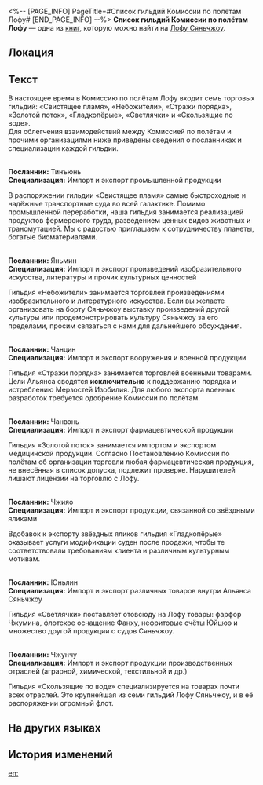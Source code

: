 <%-- [PAGE_INFO]
PageTitle=#Список гильдий Комиссии по полётам Лофу#
[END_PAGE_INFO] --%>
{{Дополнить}}
{{Книга Инфобокс
|id           = 177
|Название     = 
|Изображение  = Иконка рукописи с Лофу Сяньчжоу.png
|Мир          = Лофу Сяньчжоу
|Томов        = 1
|Автор        = <!--нужно добавить-->
|Описание     = Коммерческий каталог Комиссии по полётам. В нём описана деятельность гильдий на борту Лофу.
|Том1         = {{tx}}
|Источник1    = {{tx|Отсутствует источник}}
|Персонажи    = 
|Фракции      = 
}}
'''Список гильдий Комиссии по полётам Лофу''' — одна из [[Книги|книг]], которую можно найти на [[Лофу Сяньчжоу]].

==Локация==
{{Отметка карты|<!--название карты-->|<!--id отметки-->}}

==Текст==
В настоящее время в Комиссию по полётам Лофу входит семь торговых гильдий: «Свистящее пламя», «Небожители», «Стражи порядка», «Золотой поток», «Гладкопёрые», «Светлячки» и «Скользящие по воде».<br />
Для облегчения взаимодействий между Комиссией по полётам и прочими организациями ниже приведены сведения о посланниках и специализации каждой гильдии.

{{Размер|36|Свистящее пламя}}<br />
'''Посланник:''' Тинъюнь<br />
'''Специализация:''' Импорт и экспорт промышленной продукции

В распоряжении гильдии «Свистящее пламя» самые быстроходные и надёжные транспортные суда во всей галактике. Помимо промышленной переработки, наша гильдия занимается реализацией продуктов фермерского труда, разведением ценных видов животных и трансмутацией. Мы с радостью приглашаем к сотрудничеству планеты, богатые биоматериалами.

{{Размер|36|Небожители}}<br />
'''Посланник:''' Яньмин<br />
'''Специализация:''' Импорт и экспорт произведений изобразительного искусства, литературы и прочих культурных ценностей

Гильдия «Небожители» занимается торговлей произведениями изобразительного и литературного искусства. Если вы желаете организовать на борту Сяньчжоу выставку произведений другой культуры или продемонстрировать культуру Сяньчжоу за его пределами, просим связаться с нами для дальнейшего обсуждения.

{{Размер|36|Стражи порядка}}<br />
'''Посланник:''' Чанцин<br />
'''Специализация:''' Импорт и экспорт вооружения и военной продукции

Гильдия «Стражи порядка» занимается торговлей военными товарами. Цели Альянса сводятся '''исключительно''' к поддержанию порядка и истреблению Мерзостей Изобилия. Для любого экспорта военных разработок требуется одобрение Комиссии по полётам.

{{Размер|36|Золотой поток}}<br />
'''Посланник:''' Чанвэнь<br />
'''Специализация:''' Импорт и экспорт фармацевтической продукции

Гильдия «Золотой поток» занимается импортом и экспортом медицинской продукции. Согласно Постановлению Комиссии по полётам об организации торговли любая фармацевтическая продукция, не внесённая в список допуска, подлежит проверке. Нарушителей лишают лицензии на торговлю с Лофу.

{{Размер|36|Гладкопёрые}}<br />
'''Посланник:''' Чжияо<br />
'''Специализация:''' Импорт и экспорт продукции, связанной со звёздными яликами

Вдобавок к экспорту звёздных яликов гильдия «Гладкопёрые» оказывает услуги модификации суден после продажи, чтобы те соответствовали требованиям клиента и различным культурным мотивам.


{{Размер|36|Светлячки}}<br />
'''Посланник:''' Юньлин<br />
'''Специализация:''' Импорт и экспорт различных товаров внутри Альянса Сяньчжоу

Гильдия «Светлячки» поставляет отовсюду на Лофу товары: фарфор Чжумина, флотское оснащение Фанху, нефритовые счёты Юйцюэ и множество другой продукции с судов Сяньчжоу.

{{Размер|36|Скользящие по воде}}<br />
'''Посланник:''' Чжунчу<br />
'''Специализация:''' Импорт и экспорт продукции производственных отраслей (аграрной, химической, текстильной и др.)

Гильдия «Скользящие по воде» специализируется на товарах почти всех отраслей. Это крупнейшая из семи гильдий Лофу Сяньчжоу, и в её распоряжении огромный флот.

==На других языках==
{{На других языках
|en   = The Luofu Sky-Faring Commission Guilds List
|zhs  = 罗浮天舶司商会名录
|zht  = 羅浮天舶司商會名錄
|ja   = 羅浮天舶司商会名簿
|ko   = 나부 천박사 상회 명부
|es   = Lista de gremios de la Comisión del Transporte Celeste del Luofu
|fr   = Liste des guildes de la Commission du ciel du Luofu
|ru   = Список гильдий Комиссии по полётам Лофу
|th   = รายชื่อสมาคมการค้าของ Sky-Faring Commission แห่ง Luofu
|vi   = Danh Sách Thương Hội Sở Thiên Bách Luofu
|de   = Gildenliste der Himmelreisekommission von Luofu
|id   = Direktori Serikat Dagang Sky-Faring Commission Luofu
|pt   = Lista de Guildas da Comissão de Exploração do Céu do Luofu
}}

==История изменений==
{{История изменений|3.5}}

[[en:]]
